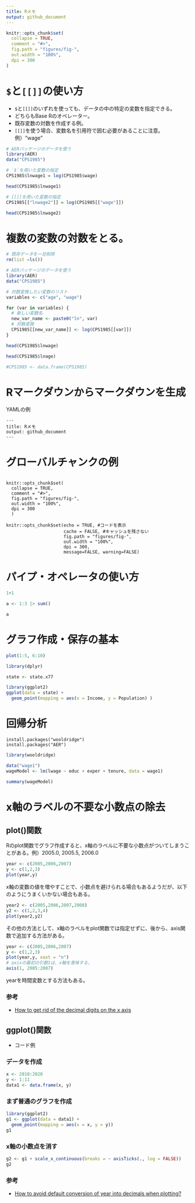 ```yaml
---
title: Rメモ
output: github_document
---
```


<!-- README.md is generated from README.Rmd. Please edit that file -->

```r
knitr::opts_chunk$set(
  collapse = TRUE,
  comment = "#>",
  fig.path = "figures/fig-",
  out.width = "100%",
  dpi = 300
)
```


# `$`と`[[]]`の使い方

- `$`と`[[]]`のいずれを使っても、データの中の特定の変数を指定できる。
- どちらもBase Rのオペレーター。
- 既存変数の対数を作成する例。
- `[[]]`を使う場合、変数名を引用符で囲む必要があることに注意。例）"wage"

```r
# AERパッケージのデータを使う
library(AER)
data("CPS1985")

# `$`を用いた変数の指定
CPS1985$lnwage1 = log(CPS1985$wage)

head(CPS1985$lnwage1)

# [[]]を用いた変数の指定
CPS1985[["lnwage2"]] = log(CPS1985[["wage"]])

head(CPS1985$lnwage2)
```

# 複数の変数の対数をとる。

```r
# 既存データを一旦削除
rm(list =ls())

# AERパッケージのデータを使う
library(AER)
data("CPS1985")

# 対数変換したい変数のリスト
variables <- c("age", "wage")

for (var in variables) {
  # 新しい変数名
  new_var_name <- paste0("ln", var) 
  # 対数変換
  CPS1985[[new_var_name]] <- log(CPS1985[[var]])
}

head(CPS1985$lnwage)

head(CPS1985$lnage)

#CPS1985 <- data.frame(CPS1985) 
```



# Rマークダウンからマークダウンを生成

YAMLの例

```
---
title: Rメモ
output: github_document
---

```

# グローバルチャンクの例

```

knitr::opts_chunk$set(
  collapse = TRUE,
  comment = "#>",
  fig.path = "figures/fig-",
  out.width = "100%",
  dpi = 300
  )

```

```
knitr::opts_chunk$set(echo = TRUE, #コードを表示
                      cache = FALSE, #キャッシュを残さない
                      fig.path = "figures/fig-",
                      out.width = "100%",
                      dpi = 300,
                      message=FALSE, warning=FALSE)
```

# パイプ・オペレータの使い方

```r
1+1

a <- 1:3 |> sum()

a
```


# グラフ作成・保存の基本

```r
plot(1:5, 6:10)

```

```r
library(dplyr)

state <- state.x77

library(ggplot2)
ggplot(data = state) +
  geom_point(mapping = aes(x = Income, y = Population) )


```


# 回帰分析

```
install.packages("wooldridge")
install.packages("AER")

```


```r
library(wooldridge)

data("wage1")
wageModel <- lm(lwage ~ educ + exper + tenure, data = wage1)

summary(wageModel)
```


# x軸のラベルの不要な小数点の除去

## plot()関数

Rのplot関数でグラフ作成すると、x軸のラベルに不要な小数点がついてしまうことがある。例）2005.0, 2005.5, 2006.0

```r
year <- c(2005,2006,2007)
y <- c(1,2,3)
plot(year,y)
```


x軸の変数の値を増やすことで、小数点を避けられる場合もあるようだが、以下のようにうまくいかない場合もある。
```r
year2 <- c(2005,2006,2007,2008)
y2 <- c(1,2,3,4)
plot(year2,y2)
```

その他の方法として、x軸のラベルをplot関数では指定せずに、後から、axis関数で追加する方法がある。

```r
year <- c(2005,2006,2007)
y <- c(1,2,3)
plot(year,y, xaxt = "n")
# axisの最初の引数1は、x軸を意味する。
axis(1, 2005:2007)
```

yearを時間変数とする方法もある。

### 参考

- [How to get rid of the decimal digits on the x axis](https://stackoverflow.com/questions/7556791/how-to-get-rid-of-the-decimal-digits-on-the-x-axis)

## ggplot()関数

- コード例

### データを作成
```r
x <- 2010:2020
y <- 1:11
data1 <- data.frame(x, y)
```


### まず普通のグラフを作成
```r
library(ggplot2)
g1 <- ggplot(data = data1) +
  geom_point(mapping = aes(x = x, y = y)) 
g1 

```


### x軸の小数点を消す
```r
g2 <- g1 + scale_x_continuous(breaks = ~ axisTicks(., log = FALSE)) 
g2
```

### 参考

- [How to avoid default conversion of year into decimals when plotting?](https://stackoverflow.com/questions/70596445/how-to-avoid-default-conversion-of-year-into-decimals-when-plotting)
